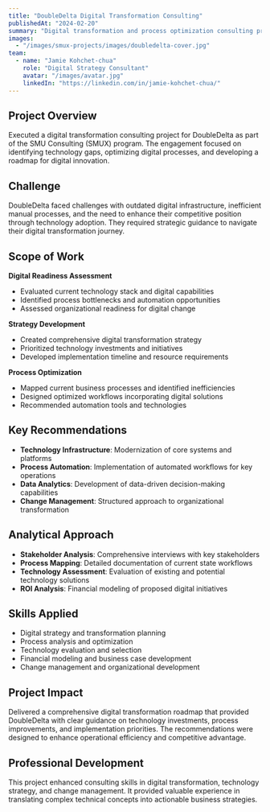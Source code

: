 ```yaml
---
title: "DoubleDelta Digital Transformation Consulting"
publishedAt: "2024-02-20"
summary: "Digital transformation and process optimization consulting project for DoubleDelta, focusing on technology integration and operational efficiency."
images:
  - "/images/smux-projects/images/doubledelta-cover.jpg"
team:
  - name: "Jamie Kohchet-chua"
    role: "Digital Strategy Consultant"
    avatar: "/images/avatar.jpg"
    linkedIn: "https://linkedin.com/in/jamie-kohchet-chua/"
---
```


## Project Overview

Executed a digital transformation consulting project for DoubleDelta as part of the SMU Consulting (SMUX) program. The engagement focused on identifying technology gaps, optimizing digital processes, and developing a roadmap for digital innovation.

## Challenge

DoubleDelta faced challenges with outdated digital infrastructure, inefficient manual processes, and the need to enhance their competitive position through technology adoption. They required strategic guidance to navigate their digital transformation journey.

## Scope of Work

**Digital Readiness Assessment**
- Evaluated current technology stack and digital capabilities
- Identified process bottlenecks and automation opportunities
- Assessed organizational readiness for digital change

**Strategy Development**
- Created comprehensive digital transformation strategy
- Prioritized technology investments and initiatives
- Developed implementation timeline and resource requirements

**Process Optimization**
- Mapped current business processes and identified inefficiencies
- Designed optimized workflows incorporating digital solutions
- Recommended automation tools and technologies

## Key Recommendations

- **Technology Infrastructure**: Modernization of core systems and platforms
- **Process Automation**: Implementation of automated workflows for key operations
- **Data Analytics**: Development of data-driven decision-making capabilities
- **Change Management**: Structured approach to organizational transformation

## Analytical Approach

- **Stakeholder Analysis**: Comprehensive interviews with key stakeholders
- **Process Mapping**: Detailed documentation of current state workflows
- **Technology Assessment**: Evaluation of existing and potential technology solutions
- **ROI Analysis**: Financial modeling of proposed digital initiatives

## Skills Applied

- Digital strategy and transformation planning
- Process analysis and optimization
- Technology evaluation and selection
- Financial modeling and business case development
- Change management and organizational development

## Project Impact

Delivered a comprehensive digital transformation roadmap that provided DoubleDelta with clear guidance on technology investments, process improvements, and implementation priorities. The recommendations were designed to enhance operational efficiency and competitive advantage.

## Professional Development

This project enhanced consulting skills in digital transformation, technology strategy, and change management. It provided valuable experience in translating complex technical concepts into actionable business strategies.